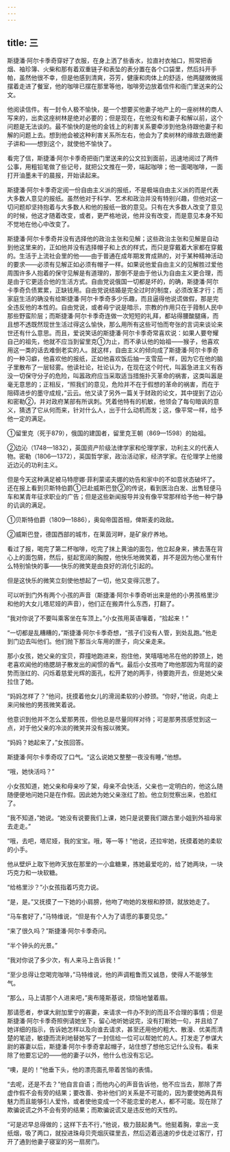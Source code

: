```yaml
---
---
---
```

title: 三
---



斯捷潘·阿尔卡季奇穿好了衣服，在身上洒了些香水，拉直衬衣袖口，照常把香烟、袖珍簿、火柴和那有着双重链子和表坠的表分置在各个口袋里，然后抖开手帕，虽然他很不幸，但是他感到清爽，芬芳，健康和肉体上的舒适，他两腿微微摇摆着走进了餐室，他的咖啡已摆在那里等他，咖啡旁边放着信件和衙门里送来的公文。

他阅读信件。有一封令人极不愉快，是一个想要买他妻子地产上的一座树林的商人写来的，出卖这座树林是绝对必要的；但是现在，在他没有和妻子和解以前，这个问题是无法谈的。最不愉快的是他的金钱上的利害关系要牵涉到他急待跟他妻子和解的问题上去。想到他会被这种利害关系所左右，他会为了卖树林的缘故去跟他妻子讲和——想到这个，就使他不愉快了。

看完了信，斯捷潘·阿尔卡季奇把衙门里送来的公文拉到面前，迅速地阅过了两件公事，用粗铅笔做了些记号，就把公文推在一旁，端起咖啡；他一面喝咖啡，一面打开油墨未干的晨报，开始读起来。

斯捷潘·阿尔卡季奇定阅一份自由主义派的报纸，不是极端自由主义派的而是代表大多数人意见的报纸。虽然他对于科学、艺术和政治并没有特别兴趣，但他对这一切问题却坚持抱着与大多数人和他的报纸一致的意见。只有在大多数人改变了意见的时候，他这才随着改变，或者，更严格地说，他并没有改变，而是意见本身不知不觉地在他心中改变了。

斯捷潘·阿尔卡季奇并没有选择他的政治主张和见解；这些政治主张和见解是自动到他这里来的，正如他并没有选择帽子和上衣的样式，而只是穿戴着大家都在穿戴的。生活于上流社会里的他——由于普通在成年期发育成熟的，对于某种精神活动的要求——必须有见解正如必须有帽子一样。如果说他爱自由主义的见解胜过爱他周围许多人抱着的保守见解是有道理的，那倒不是由于他认为自由主义更合理，而是由于它更适合他的生活方式。自由党说俄国一切都是坏的，的确，斯捷潘·阿尔卡季奇负债累累，正缺钱用。自由党说结婚是完全过时的制度，必须改革才行；而家庭生活的确没有给斯捷潘·阿尔卡季奇多少乐趣，而且逼得他说谎做假，那是完全违反他的本性的。自由党说，或者毋宁说是暗示，宗教的作用只在于箝制人民中那些野蛮阶层；而斯捷潘·阿尔卡季奇连做一次短短的礼拜，都站得腰酸腿痛，而且想不透既然现世生活过得这么愉快，那么用所有这些可怕而夸张的言词来谈论来世还有什么意思。而且，爱说笑话的斯捷潘·阿尔卡季奇常喜欢说：如果人要夸耀自己的祖先，他就不应当到留里克①为止，而不承认他的始祖——猴子，他喜欢用这一类的话去难倒老实的人。就这样，自由主义的倾向成了斯捷潘·阿尔卡季奇的一种习癖，他喜欢他的报纸，正如他喜欢饭后抽一支雪茄一样，因为它在他的脑子里散布了一层轻雾。他读社论，社论认为，在现在这个时代，叫嚣急进主义有吞没一切保守分子的危险，叫嚣政府应当采取适当措施扑灭革命的祸害，这类叫嚣是毫无意思的；正相反，“照我们的意见，危险并不在于假想的革命的祸害，而在于阻碍进步的墨守成规，”云云。他又读了另外一篇关于财政的论文，其中提到了边沁和密勒②，并对政府某部有所讽刺。凭着他特有的机敏，他领会了每句暗讽的意义，猜透了它从何而来，针对什么人，出于什么动机而发；这，像平常一样，给予他一定的满足。



①留里克（死于879），俄国的建国者，留里克王朝（869—1598）的始祖。

②边沁（1748—1832），英国资产阶级法律学家和伦理学家，功利主义的代表人物。密勒（1806—1372），英国哲学家，政治活动家，经济学家。在伦理学上他接近边沁的功利主义。

但是今天这种满足被马特廖娜·菲利蒙诺夫娜的劝告和家中的不如意状态破坏了。还在报上看到贝斯特伯爵①已赴威斯巴登②的传说，看到医治白发、出售轻便马车和某青年征求职业的广告；但是这些新闻报导并没有像平常那样给予他一种宁静的讥讽的满足。



①贝斯特伯爵（1809—1886），奥匈帝国首相，俾斯麦的政敌。

②威斯巴登，德国西部的城市，在莱茵河畔，是矿泉疗养地。

看过了报，喝完了第二杯咖啡，吃完了抹上黄油的面包，他立起身来，拂去落在背心上的面包屑，然后，挺起宽阔的胸膛，他快乐地微笑着，并不是因为他心里有什么特别愉快的事——快乐的微笑是由良好的消化引起的。

但是这快乐的微笑立刻使他想起了一切，他又变得沉思了。

可以听到门外有两个小孩的声音（斯捷潘·阿尔卡季奇听出来是他的小男孩格里沙和他的大女儿塔尼娅的声音），他们正在搬弄什么东西，打翻了。

“我对你说了不要叫乘客坐在车顶上。”小女孩用英语嚷着，“拾起来！”

“一切都是乱糟糟的，”斯捷潘·阿尔卡季奇想，“孩子们没有人管，到处乱跑。”他走到门边去叫他们。他们抛下那当火车用的匣子，向父亲走来。

那小女孩，她父亲的宝贝，莽撞地跑进来，抱住他，笑嘻嘻地吊在他的脖颈上，她老喜欢闻他的络腮胡子散发出的闻惯的香气。最后小女孩吻了吻他那因为弯屈的姿势而涨红的、闪烁着慈爱光辉的面孔，松开了她的两手，待要跑开去，但是她父亲拉住了她。

“妈妈怎样了？”他问，抚摸着他女儿的滑润柔软的小脖颈。“你好，”他说，向走上来问候他的男孩微笑着说。

他意识到他并不怎么爱那男孩，但他总是尽量同样对待；可是那男孩感觉到这一点，对于他父亲的冷淡的微笑并没有报以微笑。

“妈妈？她起来了，”女孩回答。

斯捷潘·阿尔卡季奇叹了口气。“这么说她又整整一夜没有睡，”他想。

“哦，她快活吗？”

小女孩知道，她父亲和母亲吵了架，母亲不会快活，父亲也一定明白的，他这么随随便便地问她只是在作假。因此她为她父亲涨红了脸。他立刻觉察出来，也脸红了。

“我不知道，”她说。“她没有说要我们上课，她只是说要我们跟古里小姐到外祖母家去走走。”

“哦，去吧，塔尼娅，我的宝宝。哦，等一等！”他说，还拉牢她，抚摸着她的柔软的小手。

他从壁炉上取下他昨天放在那里的一小盒糖果，拣她最爱吃的，给了她两块，一块巧克力和一块软糖。

“给格里沙？”小女孩指着巧克力说。

“是，是。”又抚摸了一下她的小肩膀，他吻了吻她的发根和脖颈，就放她走了。

“马车套好了，”马特维说，“但是有个人为了请愿的事要见您。”

“来了很久吗？”斯捷潘·阿尔卡季奇问。

“半个钟头的光景。”

“我对你说了多少次，有人来马上告诉我！”

“至少总得让您喝完咖啡，”马特维说，他的声调粗鲁而又诚恳，使得人不能够生气。

“那么，马上请那个人进来吧，”奥布隆斯基说，烦恼地皱着眉。

那请愿者，参谋大尉加里宁的寡妻，来请求一件办不到的而且不合理的事情；但是斯捷潘·阿尔卡季奇照例请她坐下，留心地听她说完，没有打断她一句，并且给了她详细的指示，告诉她怎样以及向谁去请求，甚至还用他的粗大、散漫、优美而清楚的笔迹，敏捷而流利地替她写了一封信给一位可以帮她忙的人。打发走了参谋大尉的寡妻以后，斯捷潘·阿尔卡季奇拿起帽子，站住想了想他忘记什么没有。看来除了他要忘记的——他的妻子以外，他什么也没有忘记。

“噢，是的！”他垂下头，他的漂亮面孔带着苦恼的表情。

“去呢，还是不去？”他自言自语；而他内心的声音告诉他，他不应当去，那除了弄虚作假不会有旁的结果；要改善、弥补他们的关系是不可能的，因为要使她再具有魅力而且能够引人爱怜，或者使他变成一个不能恋爱的老人，都不可能。现在除了欺骗说谎之外不会有旁的结果；而欺骗说谎又是违反他的天性的。

“可是迟早总得做的；这样下去不行，”他说，极力鼓起勇气。他挺着胸，拿出一支纸烟，吸了两口，就投进珠母贝壳烟灰碟里去，然后迈着迅速的步伐走过客厅，打开了通到他妻子寝室的另一扇房门。
